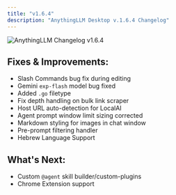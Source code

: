```yaml
---
title: "v1.6.4"
description: "AnythingLLM Desktop v.1.6.4 Changelog"
---
```



<Image
  src="/images/product/changelog/header-image.png"
  height={1080}
  width={1920}
  quality={100}
  alt="AnythingLLM Changelog v1.6.4"
/>

## Fixes & Improvements:

- Slash Commands bug fix during editing
- Gemini `exp-flash` model bug fixed
- Added `.go` filetype
- Fix depth handling on bulk link scraper
- Host URL auto-detection for LocalAI
- Agent prompt window limit sizing corrected
- Markdown styling for images in chat window
- Pre-prompt filtering handler
- Hebrew Language Support

## What's Next:

- Custom `@agent` skill builder/custom-plugins
- Chrome Extension support
